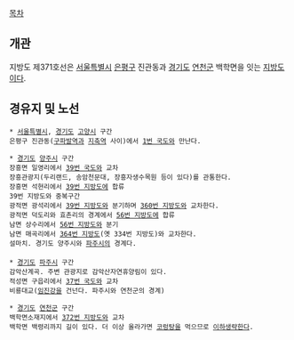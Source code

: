 [[목차]]
== 개관 ==
지방도 제371호선은 [[서울특별시]] [[은평구]] 진관동과 [[경기도]] [[연천군]] 백학면을 잇는 [[지방도]]이다.

== 경유지 및 노선 ==
 * [[서울특별시]], [[경기도]] [[고양시]] 구간
 은평구 진관동([[구파발역]]과 [[지축역]] 사이)에서 [[1번 국도]]와 만난다.

 * [[경기도]] [[양주시]] 구간
 장흥면 일영리에서 [[39번 국도]]와 교차
 장흥관광지(두리랜드, 송암천문대, 장흥자생수목원 등이 있다)를 관통한다.
 장흥면 석현리에서 [[39번 지방도]]에 합류
 39번 지방도와 중복구간
 광적면 광석리에서 [[39번 지방도]]와 분기하며 [[360번 지방도]]와 교차한다.
 광적면 덕도리와 효촌리의 경계에서 [[56번 지방도]]에 합류
 남면 상수리에서 [[56번 지방도]]와 분기
 남면 매곡리에서 [[364번 지방도]](옛 334번 지방도)와 교차한다.
 설마치. 경기도 양주시와 [[파주]]시의 경계다.
 
 * [[경기도]] [[파주시]] 구간
 감악산계곡. 주변 관광지로 감악산자연휴양림이 있다.
 적성면 구읍리에서 [[37번 국도]]와 교차
 비룡대교([[임진강]]을 건넌다. 파주시와 연천군의 경계)
  
 * [[경기도]] [[연천군]] 구간
 백학면소재지에서 [[372번 지방도]]와 교차
 백학면 백령리까지 길이 있다. 더 이상 올라가면 [[코렁탕]]을 먹으므로 [[이하생략]]한다. 
